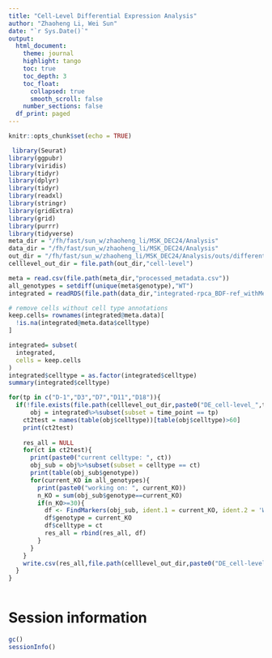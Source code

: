 ```yaml
---
title: "Cell-Level Differential Expression Analysis"
author: "Zhaoheng Li, Wei Sun"
date: "`r Sys.Date()`"
output: 
  html_document:
    theme: journal
    highlight: tango
    toc: true
    toc_depth: 3
    toc_float:
      collapsed: true
      smooth_scroll: false
    number_sections: false
  df_print: paged
---
```



```r
knitr::opts_chunk$set(echo = TRUE)
```

```r
 library(Seurat)
library(ggpubr)
library(viridis)
library(tidyr)
library(dplyr)
library(tidyr)
library(readxl)
library(stringr)
library(gridExtra)
library(grid)
library(purrr)
library(tidyverse)
meta_dir = "/fh/fast/sun_w/zhaoheng_li/MSK_DEC24/Analysis"
data_dir = "/fh/fast/sun_w/zhaoheng_li/MSK_DEC24/Analysis"
out_dir = "/fh/fast/sun_w/zhaoheng_li/MSK_DEC24/Analysis/outs/differential_expression"
celllevel_out_dir = file.path(out_dir,"cell-level")

```



```r
meta = read.csv(file.path(meta_dir,"processed_metadata.csv"))
all_genotypes = setdiff(unique(meta$genotype),"WT")
integrated = readRDS(file.path(data_dir,"integrated-rpca_BDF-ref_withMeta.RDS"))

# remove cells without cell type annotations
keep.cells= rownames(integrated@meta.data)[
  !is.na(integrated@meta.data$celltype)
]

integrated= subset(
  integrated,
  cells = keep.cells
)
integrated$celltype = as.factor(integrated$celltype)
summary(integrated$celltype)
```
```r
for(tp in c("D-1","D3","D7","D11","D18")){
  if(!file.exists(file.path(celllevel_out_dir,paste0("DE_cell-level_",tp,".csv")))){
      obj = integrated%>%subset(subset = time_point == tp)
    ct2test = names(table(obj$celltype))[table(obj$celltype)>60]
    print(ct2test) 
    
    res_all = NULL
    for(ct in ct2test){
      print(paste0("current celltype: ", ct))
      obj_sub = obj%>%subset(subset = celltype == ct)
      print(table(obj_sub$genotype))
      for(current_KO in all_genotypes){
        print(paste0("working on: ", current_KO))
        n_KO = sum(obj_sub$genotype==current_KO)
        if(n_KO>=30){
          df <- FindMarkers(obj_sub, ident.1 = current_KO, ident.2 = 'WT',group.by = 'genotype')
          df$genotype = current_KO
          df$celltype = ct
          res_all = rbind(res_all, df)
        }
      }
    }
    write.csv(res_all,file.path(celllevel_out_dir,paste0("DE_cell-level_",tp,".csv")))
  }
}



```

# Session information

```r
gc()
sessionInfo()
```


